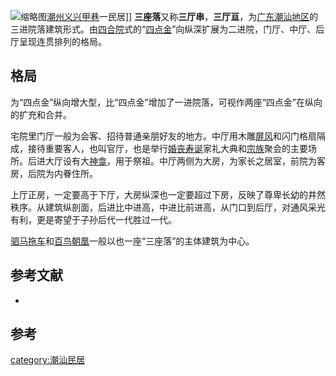 [[File:义兴甲巷民居2.jpg|缩略图]][[潮州市|潮州]][[义兴甲巷|义兴甲巷]]一民居]]
'''三座落'''又称'''三厅串'''，'''三厅亘'''，为[[广东省|广东]][[潮汕地区|潮汕地区]]的三进院落建筑形式。由[[四合院|四合院]]式的“[[四点金|四点金]]”向纵深扩展为二进院，门厅、中厅、后厅呈现连贯排列的格局。{{r|r2}}

==格局==
为“四点金”纵向增大型，比“四点金”增加了一进院落，可视作两座“四点金”在纵向的扩充和合并。{{r|r1}}

宅院里门厅一般为会客、招待普通亲朋好友的地方。中厅用木雕[[屏风|屏风]]和闪门格扇隔成，接待重要客人，也叫官厅，也是举行[[婚礼|婚]][[葬礼|丧]][[壽辰|寿]][[出生|诞]]家礼大典和[[宗族|宗族]]聚会的主要场所。后进大厅设有大[[神龛|神龛]]，用于祭祖。中厅两侧为大房，为家长之居室，前院为客房，后院为内眷住所。{{r|r5}}

上厅正房，一定要高于下厅，大房纵深也一定要超过下房，反映了尊卑长幼的井然秩序。从建筑纵剖面，后进比中进高，中进比前进高，从门口到后厅，对通风采光有利，更是寄望于子孙后代一代胜过一代。{{r|r5}}

[[驷马拖车|驷马拖车]]和[[百鸟朝凰|百鸟朝凰]]一般以也一座“三座落”的主体建筑为中心。

==参考文献==
* {{cite book|author=蔡海松|title=潮汕民居|isbn=9787566800411}}

==参考==
{{reflist|refs=
<ref name="r1">{{cite web|title=走马潮汕看民居（下）|url=http://cs.dahuawang.com/view.asp?newsno=880}}</ref>
<ref name="r2">{{cite book|author=蔡海松|title=潮汕民居|isbn=9787566800411}}</ref>
<ref name="r5">{{cite book|editor=齐康主编|title=中国土木建筑百科辞典 建筑|isbn=9787112027736}}</ref>
}}

{{潮汕建筑}}

[[category:潮汕民居|category:潮汕民居]]